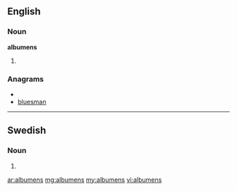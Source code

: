 ==English==

===Noun===
'''albumens''' {{p}}

# {{plural of|[[albumen#English|albumen]]}}

===Anagrams===
* {{alphagram|abelmnsu}}
* [[bluesman#English|bluesman]]

----

==Swedish==

===Noun===
{{infl|sv|noun form}}

# {{sv-noun-form-def-gen-pl|album}}

[[ar:albumens]]
[[mg:albumens]]
[[my:albumens]]
[[vi:albumens]]